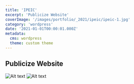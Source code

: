 ```yaml
---
title: 'IPEIC'
excerpt: 'Publicize Website'
coverImage: '/images/portfolio/_2021/ipeic/ipeic-1.jpg'
category: 'wordpress'
date: '2021-01-01T00:00:01.000Z'
metadata:
  cms: wordpress
  theme: custom theme
---
```


## Publicize Website

![Alt text](/images/portfolio/_2021/ipeic/ipeic-2.jpg)
![Alt text](/images/portfolio/_2021/ipeic/ipeic-3.jpg)